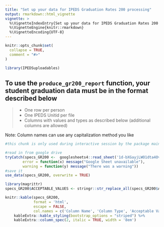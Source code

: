 ---
title: "Set up your data for IPEDS Graduation Rates 200 processing"
output: rmarkdown::html_vignette
vignette: >
  %\VignetteIndexEntry{Set up your data for IPEDS Graduation Rates 200 processing}
  %\VignetteEngine{knitr::rmarkdown}
  %\VignetteEncoding{UTF-8}
---

```{r, include = FALSE}
knitr::opts_chunk$set(
  collapse = TRUE,
  comment = "#>"
)
```

```{r setup, include=FALSE}
library(IPEDSuploadables)
```

## To use the `produce_gr200_report` function, your student graduation data must be in the format described below

>
* One row per person
* One IPEDS Unitid per file
* Columns with values and types as described below (additional columns are allowed)

Note: Column names can use any capitalization method you like

```{r create_data_file_in_package, eval=FALSE, echo=FALSE}
#this chunk is only used during interactive session by the package maintainers, if the requirements have been updated

#read in from google drive
tryCatch(specs_GR200 <-  googlesheets4::read_sheet('1d-bXGayjLWO1dta4OvaX8EWN9fVnLD9K3HefUJrT4sI'),
        error = function(x) message("Google Sheet unavailable"),
        warning = function(y) message("There was a warning"))
#save it
use_data(specs_GR200, overwrite = TRUE) 
```

```{r specstable_df, echo=FALSE, warning=FALSE, message=FALSE}
library(magrittr)
specs_GR200$ACCEPTABLE_VALUES <- stringr::str_replace_all(specs_GR200$ACCEPTABLE_VALUES, pattern = "\\n", replacement = "<br>")

knitr::kable(specs_GR200,
             format = 'html',
             escape = FALSE,
             col.names = c('Column Name', 'Column Type', 'Acceptable Value - Definition')) %>%
    kableExtra::kable_styling(bootstrap_options = "striped") %>%
    kableExtra::column_spec(2, italic = TRUE, width = '8em')
```

